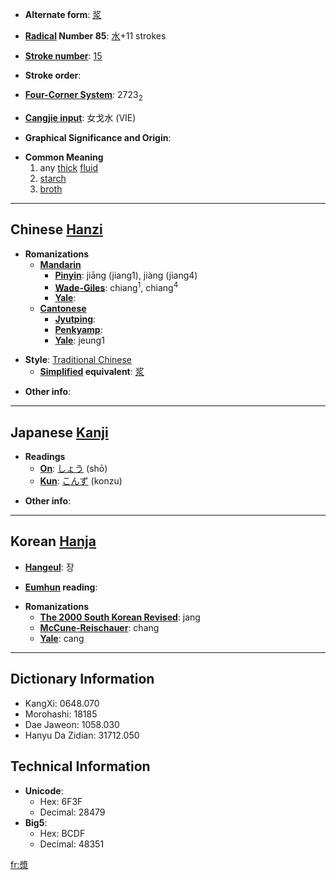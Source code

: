 * '''Alternate form''': [[浆]]

* '''[[Wiktionary:Chinese radical index| Radical]] Number 85''': [[Wiktionary:Chinese radical index 水|水]]+11 strokes

* '''[[Wiktionary:Chinese total strokes index|Stroke number]]''': [[Wiktionary:Chinese total strokes index 15|15]]

* '''Stroke order''': 

* '''[[Wiktionary:Chinese four corner index|Four-Corner System]]''': 2723<sub>2</sub>

* '''[[Wiktionary:Chinese Cangjie index|Cangjie input]]''': 女戈水 (VIE)

* '''Graphical Significance and Origin''': 

* '''Common Meaning'''
*#any [[thick]] [[fluid]]
*# [[starch]]
*# [[broth]]

----

== Chinese [[Hanzi]] ==

* '''Romanizations'''
** '''[[Mandarin]]'''
*** '''[[Pinyin]]''': jiāng (jiang1), jiàng (jiang4)
*** '''[[Wade-Giles]]''': chiang<sup>1</sup>, chiang<sup>4</sup>
*** '''[[Yale]]''': 
** '''[[Cantonese]]'''
*** '''[[Jyutping]]''':
*** '''[[Penkyamp]]''': 
*** '''[[Yale]]''': jeung1

* '''Style''': [[Traditional Chinese]] 
** '''[[Simplified Chinese|Simplified]] equivalent''': [[浆]]

* '''Other info''': 

----

== Japanese [[Kanji]] ==

* '''Readings'''
** '''[[On]]''': [[しょう]] (shō)
** '''[[Kun]]''': [[こんず]] (konzu)

* '''Other info''':  

----

== Korean [[Hanja]] ==

* '''[[Hangeul]]''': 장

* '''[[Eumhun]] reading''': 

* '''Romanizations'''
** '''[[The 2000 South Korean Revised Romanization|The 2000 South Korean Revised]]''': jang
** '''[[McCune-Reischauer]]''': chang
** '''[[Yale]]''': cang

----

== Dictionary Information ==

* KangXi: 0648.070
* Morohashi: 18185
* Dae Jaweon: 1058.030
* Hanyu Da Zidian: 31712.050

== Technical Information ==

* '''Unicode''':
** Hex: 6F3F
** Decimal: 28479
* '''Big5''':
** Hex: BCDF
** Decimal: 48351

[[fr:漿]]